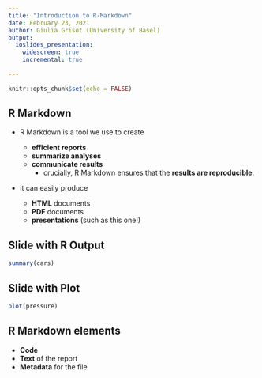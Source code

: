 ```yaml
---
title: "Introduction to R-Markdown"
date: February 23, 2021
author: Giulia Grisot (University of Basel)
output:
  ioslides_presentation:
    widescreen: true
    incremental: true
    
---
```


```r
knitr::opts_chunk$set(echo = FALSE)
```

## R Markdown

- R Markdown is a tool we use to create

  - **efficient reports**
  - **summarize analyses**
  - **communicate results**
    - crucially, R Markdown ensures that the **results are reproducible**.

- it can easily produce

  - **HTML** documents
  - **PDF** documents
  - **presentations** (such as this one!)
  
## Slide with R Output

```r
summary(cars)
```

## Slide with Plot

```r
plot(pressure)
```


## R Markdown elements

- **Code**
- **Text** of the report
- **Metadata** for the file





